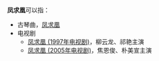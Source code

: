 '''凤求凰'''可以指：
*古琴曲，[[凤求凰|凤求凰]]
*电视剧
**[[凤求凰_(1997年电视剧)|凤求凰 (1997年电视剧)]]，柳云龙、祁艳主演
**[[凤求凰_(2005年电视剧)|凤求凰 (2005年电视剧)]]，焦恩俊、朴美宣主演

{{消歧义|cat=三字作品消歧义|F}}